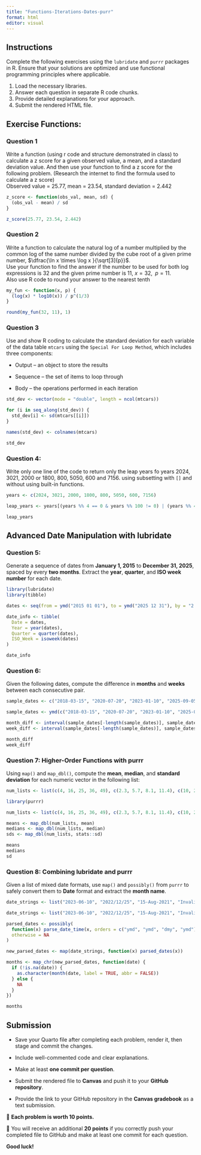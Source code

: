 ```yaml
---
title: "Functions-Iterations-Dates-purr"
format: html
editor: visual
---
```


## Instructions

Complete the following exercises using the `lubridate` and `purrr` packages in R. Ensure that your solutions are optimized and use functional programming principles where applicable.

1.  Load the necessary libraries.
2.  Answer each question in separate R code chunks.
3.  Provide detailed explanations for your approach.
4.  Submit the rendered HTML file.

## Exercise Functions:

### Question 1

Write a function (using r code and structure demonstrated in class) to calculate a z score for a given observed value, a mean, and a standard deviation value. And then use your function to find a z score for the following problem. (Research the internet to find the formula used to calculate a z score)\
Observed value = 25.77, mean = 23.54, standard deviation = 2.442

```r
z_score <- function(obs_val, mean, sd) {
  (obs_val - mean) / sd
}

z_score(25.77, 23.54, 2.442)
```

### Question 2

Write a function to calculate the natural log of a number multiplied by the common log of the same number divided by the cube root of a given prime number, $\dfrac{\ln x \times \log x }{\sqrt[3]{p}}$.\
Use your function to find the answer if the number to be used for both log expressions is 32 and the given prime number is 11, $x = 32, \;\;p=11$.\
Also use R code to round your answer to the nearest tenth

```r
my_fun <- function(x, p) {
  (log(x) * log10(x)) / p^(1/3)
}

round(my_fun(32, 11), 1)
```

### Question 3

Use and show R coding to calculate the standard deviation for each variable of the data table `mtcars` using the `Special For Loop Method`, which includes three components:

-   Output – an object to store the results

-   Sequence – the set of items to loop through

-   Body – the operations performed in each iteration

```r
std_dev <- vector(mode = "double", length = ncol(mtcars))

for (i in seq_along(std_dev)) {
  std_dev[i] <- sd(mtcars[[i]])
}

names(std_dev) <- colnames(mtcars)

std_dev
```

### Question 4:

Write only one line of the code to return only the leap years fo years 2024, 3021, 2000 or 1800, 800, 5050, 600 and 7156. using subsetting with `[]` and without using built-in functions.

```r
years <- c(2024, 3021, 2000, 1800, 800, 5050, 600, 7156)

leap_years <- years[(years %% 4 == 0 & years %% 100 != 0) | (years %% 400 == 0)]

leap_years
```

## Advanced Date Manipulation with lubridate

### Question 5:

Generate a sequence of dates from **January 1, 2015** to **December 31, 2025**, spaced by every **two months**. Extract the **year**, **quarter**, and **ISO week number** for each date.

```r
library(lubridate)
library(tibble)

dates <- seq(from = ymd("2015 01 01"), to = ymd("2025 12 31"), by = "2 months")

date_info <- tibble(
  Date = dates,
  Year = year(dates),
  Quarter = quarter(dates),
  ISO_Week = isoweek(dates)
)

date_info
```

### Question 6:

Given the following dates, compute the difference in **months** and **weeks** between each consecutive pair.

``` r
sample_dates <- c("2018-03-15", "2020-07-20", "2023-01-10", "2025-09-05")
```

```r
sample_dates <- ymd(c("2018-03-15", "2020-07-20", "2023-01-10", "2025-09-05"))

month_diff <- interval(sample_dates[-length(sample_dates)], sample_dates[-1]) / months(1)
week_diff <- interval(sample_dates[-length(sample_dates)], sample_dates[-1]) / weeks(1)

month_diff
week_diff
```

### Question 7: Higher-Order Functions with purrr

Using `map()` and `map_dbl()`, compute the **mean**, **median**, and **standard deviation** for each numeric vector in the following list:

``` r
num_lists <- list(c(4, 16, 25, 36, 49), c(2.3, 5.7, 8.1, 11.4), c(10, 20, 30, 40, 50))
```

```r
library(purrr)

num_lists <- list(c(4, 16, 25, 36, 49), c(2.3, 5.7, 8.1, 11.4), c(10, 20, 30, 40, 50))

means <- map_dbl(num_lists, mean)
medians <- map_dbl(num_lists, median)
sds <- map_dbl(num_lists, stats::sd)

means
medians
sd
```

### Question 8: Combining lubridate and purrr

Given a list of mixed date formats, use `map()` and `possibly()` from `purrr` to safely convert them to **Date** format and extract the **month name**.

``` r
date_strings <- list("2023-06-10", "2022/12/25", "15-Aug-2021", "InvalidDate")
```

```r
date_strings <- list("2023-06-10", "2022/12/25", "15-Aug-2021", "InvalidDate")

parsed_dates <- possibly(
  function(x) parse_date_time(x, orders = c("ymd", "ymd", "dmy", "ymd")),
  otherwise = NA
)

new_parsed_dates <- map(date_strings, function(x) parsed_dates(x))

months <- map_chr(new_parsed_dates, function(date) {
  if (!is.na(date)) {
    as.character(month(date, label = TRUE, abbr = FALSE))
  } else {
    NA
  }
})

months
```

## Submission

-   Save your Quarto file after completing each problem, render it, then stage and commit the changes.\

-   Include well-commented code and clear explanations.\

-   Make at least **one commit per question**.\

-   Submit the rendered file to **Canvas** and push it to your **GitHub repository**.\

-   Provide the link to your GitHub repository in the **Canvas gradebook** as a text submission.\

🔹 **Each problem is worth 10 points.**\

🔹 You will receive an additional **20 points** if you correctly push your completed file to GitHub and make at least one commit for each question.\

**Good luck!**
